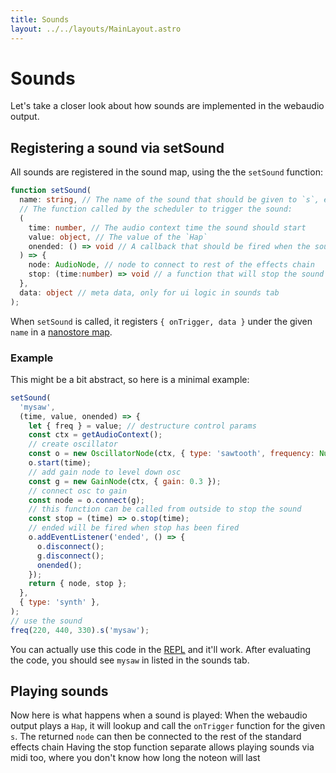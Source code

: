 ```yaml
---
title: Sounds
layout: ../../layouts/MainLayout.astro
---
```



# Sounds

Let's take a closer look about how sounds are implemented in the webaudio output.

## Registering a sound via setSound

All sounds are registered in the sound map, using the the `setSound` function:

```ts
function setSound(
  name: string, // The name of the sound that should be given to `s`, e.g. `mysaw`
  // The function called by the scheduler to trigger the sound:
  (
    time: number, // The audio context time the sound should start
    value: object, // The value of the `Hap`
    onended: () => void // A callback that should be fired when the sound has ended
  ) => {
    node: AudioNode, // node to connect to rest of the effects chain
    stop: (time:number) => void // a function that will stop the sound
  },
  data: object // meta data, only for ui logic in sounds tab
);
```

When `setSound` is called, it registers `{ onTrigger, data }` under the given `name` in a [nanostore map](https://github.com/nanostores/nanostores#maps).

### Example

This might be a bit abstract, so here is a minimal example:

```js
setSound(
  'mysaw',
  (time, value, onended) => {
    let { freq } = value; // destructure control params
    const ctx = getAudioContext();
    // create oscillator
    const o = new OscillatorNode(ctx, { type: 'sawtooth', frequency: Number(freq) });
    o.start(time);
    // add gain node to level down osc
    const g = new GainNode(ctx, { gain: 0.3 });
    // connect osc to gain
    const node = o.connect(g);
    // this function can be called from outside to stop the sound
    const stop = (time) => o.stop(time);
    // ended will be fired when stop has been fired
    o.addEventListener('ended', () => {
      o.disconnect();
      g.disconnect();
      onended();
    });
    return { node, stop };
  },
  { type: 'synth' },
);
// use the sound
freq(220, 440, 330).s('mysaw');
```

You can actually use this code in the [REPL](https://strudel.tidalcycles.org/) and it'll work.
After evaluating the code, you should see `mysaw` in listed in the sounds tab.

## Playing sounds

Now here is what happens when a sound is played:
When the webaudio output plays a `Hap`, it will lookup and call the `onTrigger` function for the given `s`.
The returned `node` can then be connected to the rest of the standard effects chain
Having the stop function separate allows playing sounds via midi too, where you don't know how long the noteon will last
